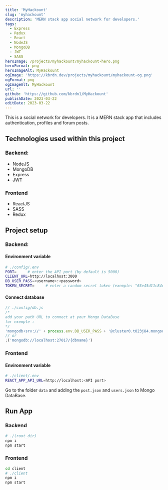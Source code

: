 ```yaml
---
title: 'MyHackount'
slug: 'myhackount'
description: 'MERN stack app social network for developers.'
tags:
  - Express
  - Redux
  - React
  - NodeJS
  - MongoDB
  - JWT
  - SASS
heroImage: /projects/myhackount/myhackount-hero.png
heroFormat: png
heroImageAlt: MyHackount
ogImage: 'https://kbrdn.dev/projects/myhackount/myhackount-og.png'
ogFormat: png
ogImageAlt: MyHackount
url: ''
github: 'https://github.com/kbrdn1/MyHackount'
publishDate: 2023-03-22
editDate: 2023-03-22
---
```


This is a social network for developers. It is a MERN stack app that includes authentication, profiles and forum posts.

## Technologies used within this project

### Backend:

- NodeJS
- MongoDB
- Express
- JWT

### Frontend

- ReactJS
- SASS
- Redux

## Project setup

### Backend:

#### Environment variable

```sh
# ./config/.env
PORT=     # enter the API port (by default is 5000)
CLIENT_URL=http://localhost:3000
DB_USER_PASS=<username>:<password>
TOKEN_SECRET=     # enter a random secret token (exemple: "63e45d11c84d424")
```

#### Connect database

```javascript
// ./config/db.js
/*
add your path URL to connect at your Mongo DataBase
for exemple :
*/
'mongodb+srv://' + process.env.DB_USER_PASS + '@cluster0.t023j84.mongodb.net/{dbname}'
// or
;('mongodb://localhost:27017/{dbname}')
```

### Frontend

#### Environment variable

```sh
# ./client/.env
REACT_APP_API_URL=http://localhost:<API port>
```

Go to the folder `data` and adding the `post.json` and `users.json` to Mongo DataBase.

## Run App

### Backend

```sh
# ./(root_dir)
npm i
npm start
```

### Frontend

```sh
cd client
# ./client
npm i
npm start
```

